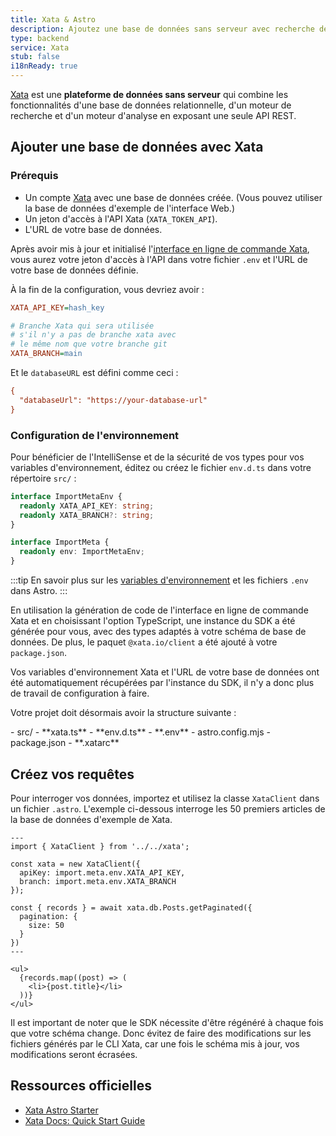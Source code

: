```yaml
---
title: Xata & Astro
description: Ajoutez une base de données sans serveur avec recherche de texte complet à votre projet avec Xata
type: backend
service: Xata
stub: false
i18nReady: true
---
```



[Xata](https://xata.io) est une **plateforme de données sans serveur** qui combine les fonctionnalités d'une base de données relationnelle, d'un moteur de recherche et d'un moteur d'analyse en exposant une seule API REST.

## Ajouter une base de données avec Xata

### Prérequis

- Un compte [Xata](https://app.xata.io/signin) avec une base de données créée. (Vous pouvez utiliser la base de données d'exemple de l'interface Web.)
- Un jeton d'accès à l'API Xata (`XATA_TOKEN_API`).
- L'URL de votre base de données.

Après avoir mis à jour et initialisé l'[interface en ligne de commande Xata](https://xata.io/docs/getting-started/installation), vous aurez votre jeton d'accès à l'API dans votre fichier `.env` et l'URL de votre base de données définie.

À la fin de la configuration, vous devriez avoir :

```ini title=".env"
XATA_API_KEY=hash_key

# Branche Xata qui sera utilisée
# s'il n'y a pas de branche xata avec
# le même nom que votre branche git
XATA_BRANCH=main
```

Et le `databaseURL` est défini comme ceci :

```ini title=".xatarc"
{
  "databaseUrl": "https://your-database-url"
}
```

### Configuration de l'environnement

Pour bénéficier de l'IntelliSense et de la sécurité de vos types pour vos variables d'environnement, éditez ou créez le fichier `env.d.ts` dans votre répertoire `src/` :

```ts title="src/env.d.ts"
interface ImportMetaEnv {
  readonly XATA_API_KEY: string;
  readonly XATA_BRANCH?: string;
}

interface ImportMeta {
  readonly env: ImportMetaEnv;
}
```

:::tip
En savoir plus sur les [variables d'environnement](/fr/guides/environment-variables/) et les fichiers `.env` dans Astro.
:::

En utilisation la génération de code de l'interface en ligne de commande Xata et en choisissant l'option TypeScript, une instance du SDK a été générée pour vous, avec des types adaptés à votre schéma de base de données. De plus, le paquet `@xata.io/client` a été ajouté à votre `package.json`.

Vos variables d'environnement Xata et l'URL de votre base de données ont été automatiquement récupérées par l'instance du SDK, il n'y a donc plus de travail de configuration à faire.

Votre projet doit désormais avoir la structure suivante :

<FileTree title="Project Structure">
  - src/
  - **xata.ts**
  - **env.d.ts**
  - **.env**
  - astro.config.mjs
  - package.json
  - **.xatarc**
</FileTree>

## Créez vos requêtes

Pour interroger vos données, importez et utilisez la classe `XataClient` dans un fichier `.astro`. L'exemple ci-dessous interroge les 50 premiers articles de la base de données d'exemple de Xata.

```astro title="src/pages/blog/index.astro"
---
import { XataClient } from '../../xata';
 
const xata = new XataClient({
  apiKey: import.meta.env.XATA_API_KEY,
  branch: import.meta.env.XATA_BRANCH
});

const { records } = await xata.db.Posts.getPaginated({
  pagination: {
    size: 50
  }
})
---

<ul>
  {records.map((post) => (
    <li>{post.title}</li>
  ))}
</ul>
```
Il est important de noter que le SDK nécessite d'être régénéré à chaque fois que votre schéma change. Donc évitez de faire des modifications sur les fichiers générés par le CLI Xata, car une fois le schéma mis à jour, vos modifications seront écrasées.


## Ressources officielles
- [Xata Astro Starter](https://github.com/xataio/examples/tree/main/apps/starter-astro)
- [Xata Docs: Quick Start Guide](https://xata.io/docs/getting-started/quickstart-astro)

